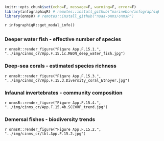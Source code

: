 ```r
knitr::opts_chunk$set(echo=F, message=F, warning=F, error=F)
library(infographiqR) # remotes::install_github("marinebon/infographiqR") 
library(onmsR) # remotes::install_github("noaa-onms/onmsR")
```

`r infographiqR::get_modal_info()`

## {.tabset}

### Deeper water fish - effective number of species

`r onmsR::render_figure("Figure App.F.15.1.", "../img/cinms_cr/App.F.15.1c.MBON_deep_water_fish.jpg")`

### Deep-sea corals - estimated species richness

`r onmsR::render_figure("Figure App.F.15.3.", "../img/cinms_cr/App.F.15.3.Diversity_coral_Etnoyer.jpg")`

### Infaunal invertebrates - community composition

`r onmsR::render_figure("Figure App.F.15.4.", "../img/cinms_cr/App.F.15.4b.SCCWRP_trend.jpg")`

### Demersal fishes - biodiversity trends

`r onmsR::render_figure("Figure App.F.15.2.", "../img/cinms_cr/tbl.App.F.15.2.jpg")`


